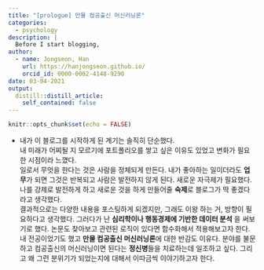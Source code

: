 ```yaml
---
title: "[prologue] 만물 컴공출신 머신러닝론"
categories:
  - psychology
description: |
  Before I start blogging,
author:
  - name: Jongseon, Han
    url: https://hanjongseon.github.io/
    orcid_id: 0000-0002-4148-9290
date: 03-04-2021
output:
  distill::distill_article:
    self_contained: false
---
```



```r
knitr::opts_chunk$set(echo = FALSE)
```

- 내가 이 블로그를 시작하게 된 계기는 솔직히 단순했다.<br/>
내 미래가 어찌될 지 모르기에 포트폴리오를 쌓고 싶은 이유도 있었고 변화가 필요한 시점이라 느꼈다. <br/>일로서 무엇을 한다는 것은 사람을 정체되게 만든다. 내가 좋아하는 일이더라도 **업무**가 되면 그것은 반복되고 사람은 발전하지 않게 된다. 새로운 자극제가 필요했다. 나를 강제로 발전하게 하고 새로운 것을 하게 만들어줄 **숙제**로 블로그가 딱 좋겠다라고 생각했다.<br/>
결과적으로는 다양한 내용을 포스팅하게 되겠지만, 그래도 이왕 하는 거, 방향이 필요하다고 생각했다. 그러다가 난 **심리학이나 행동경제에 기반한 데이터 분석** 을 써보기로 했다. 논문도 찾아보고 관련된 로직이 있다면 함수화해서 적용해보고자 한다.<br/>
내 전공이었기도 했고 **만물 컴공출신 머신러닝론**에 대한 반감도 이유다. 분야를 불문하고 컴공출신의 머신러닝이면 된다는 **정신병**들을 치료하는데 일조하고 싶다. 그리고 왜 그런 분위기가 되었는지에 대해서 이따금씩 이야기하고자 한다.